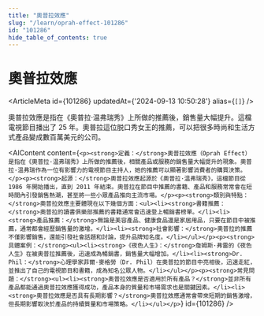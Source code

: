 ```yaml
---
title: "奧普拉效應"
slug: "/learn/oprah-effect-101286"
id: "101286"
hide_table_of_contents: true
---
```



# 奧普拉效應

<ArticleMeta id={101286} updatedAt={'2024-09-13 10:50:28'} alias={`[]`} />
<div className='border-solid border-b border-t-0 my-4 border-[var(--ifm-color-gray-300)]' />

奧普拉效應是指在《奧普拉·温弗瑞秀》上所做的推薦後，銷售量大幅提升。這檔電視節目播出了 25 年。奧普拉這位脱口秀女王的推薦，可以把很多時尚和生活方式產品變成數百萬美元的公司。

<AIContent content={`<p><strong>定義：</strong>奧普拉效應（Oprah Effect）是指在《奧普拉·温弗瑞秀》上所做的推薦後，相關產品或服務的銷售量大幅提升的現象。奧普拉·温弗瑞作為一位有影響力的電視節目主持人，她的推薦可以顯著影響消費者的購買決策。</p><p><strong>起源：</strong>奧普拉效應起源於《奧普拉·温弗瑞秀》，這檔節目從 1986 年開始播出，直到 2011 年結束。奧普拉在節目中推薦的書籍、產品和服務常常會在短時間內引發銷售熱潮，甚至將一些小眾產品推向主流市場。</p><p><strong>類別與特點：</strong>奧普拉效應主要體現在以下幾個方面：<ul><li><strong>書籍推薦：</strong>奧普拉的讀書俱樂部推薦的書籍通常會迅速登上暢銷書榜單。</li><li><strong>產品推薦：</strong>無論是美容產品、健康食品還是家居用品，只要在節目中被推薦，通常都會經歷銷售量的激增。</li><li><strong>社會影響：</strong>奧普拉的推薦不僅影響銷售，還能引發社會話題和討論，提升品牌知名度。</li></ul></p><p><strong>具體案例：</strong><ul><li><strong>《夜色人生》：</strong>詹姆斯·弗雷的《夜色人生》在被奧普拉推薦後，迅速成為暢銷書，銷售量大幅增加。</li><li><strong>Dr. Phil：</strong>心理學家菲爾·麥格勞（Dr. Phil）在奧普拉的節目中亮相後，迅速走紅，並推出了自己的電視節目和書籍，成為知名公眾人物。</li></ul></p><p><strong>常見問題：</strong><ul><li><strong>奧普拉效應是否適用於所有產品？</strong>並非所有產品都能通過奧普拉效應獲得成功，產品本身的質量和市場需求也是關鍵因素。</li><li><strong>奧普拉效應是否具有長期影響？</strong>奧普拉效應通常會帶來短期的銷售激增，但長期影響取決於產品的持續質量和市場策略。</li></ul></p>`} id={101286} />
